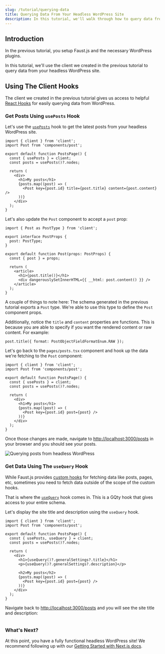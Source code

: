```yaml
---
slug: /tutorial/querying-data
title: Querying Data From Your Headless WordPress Site
description: In this tutorial, we'll walk through how to query data from your headless WordPress site using GQty and WPGraphQL
---
```


## Introduction

In the previous tutorial, you setup Faust.js and the necessary WordPress plugins.

In this tutorial, we'll use the client we created in the previous tutorial to query data from your headless WordPress site.

## Using The Client Hooks

The client we created in the previous tutorial gives us access to helpful [React Hooks](../next/reference/hooks) for easily querying data from WordPress.

### Get Posts Using `usePosts` Hook

Let's use the [`usePosts`](../next/reference/hooks/usePosts) hook to get the latest posts from your headless WordPress site.

```tsx title=pages/posts.tsx {1,5-6}
import { client } from 'client';
import Post from 'components/post';

export default function PostsPage() {
  const { usePosts } = client;
  const posts = usePosts()?.nodes;

  return (
    <div>
      <h1>My posts</h1>
      {posts.map((post) => (
        <Post key={post.id} title={post.title} content={post.content} />
      ))}
    </div>
  );
}
```

Let's also update the `Post` component to accept a `post` prop:

```tsx title=components/post.tsx {1,4,8}
import { Post as PostType } from 'client';

export interface PostProps {
  post: PostType;
}

export default function Post(props: PostProps) {
  const { post } = props;

  return (
    <article>
      <h1>{post.title()}</h1>
      <div dangerouslySetInnerHTML={{ __html: post.content() }} />
    </article>
  );
}
```

A couple of things to note here: The schema generated in the previous tutorial exports a `Post` type. We're able to use this type to define the `Post` component props.

Additionally, notice the `title` and `content` properties are functions. This is because you are able to specify if you want the rendered content or raw content. For example:

```tsx
post.title({ format: PostObjectFieldFormatEnum.RAW });
```

Let's go back to the `pages/posts.tsx` component and hook up the data we're fetching to the `Post` component:

```tsx title=pages/posts.tsx {12}
import { client } from 'client';
import Post from 'components/post';

export default function PostsPage() {
  const { usePosts } = client;
  const posts = usePosts()?.nodes;

  return (
    <div>
      <h1>My posts</h1>
      {posts.map((post) => (
        <Post key={post.id} post={post} />
      ))}
    </div>
  );
}
```

Once those changes are made, navigate to [http://localhost:3000/posts](http://localhost:3000/posts) in your browser and you should see your posts.

<img
  src="/docs/img/tutorial-querying-data-posts.png"
  alt="Querying posts from headless WordPress"
/>

### Get Data Using The `useQuery` Hook

While Faust.js provides [custom hooks](../next/reference/hooks) for fetching data like posts, pages, etc, sometimes you need to fetch data outside of the scope of the custom hooks.

That is where the [`useQuery`](../next/reference/hooks/gqty-hooks) hook comes in. This is a GQty hook that gives access to your entire schema.

Let's display the site title and description using the `useQuery` hook.

```tsx title=pages/posts.tsx {5,10,11}
import { client } from 'client';
import Post from 'components/post';

export default function PostsPage() {
  const { usePosts, useQuery } = client;
  const posts = usePosts()?.nodes;

  return (
    <div>
      <h1>{useQuery()?.generalSettings?.title}</h1>
      <p>{useQuery()?.generalSettings?.description}</p>

      <h2>My posts</h2>
      {posts.map((post) => (
        <Post key={post.id} post={post} />
      ))}
    </div>
  );
}
```

Navigate back to [http://localhost:3000/posts](http://localhost:3000/posts) and you will see the site title and description:

<img src="/docs/img/tutorial-querying-data-useQuery.png" alt="" />

### What's Next?

At this point, you have a fully functional headless WordPress site! We recommend following up with our [Getting Started with Next.js docs](../next/getting-started).
